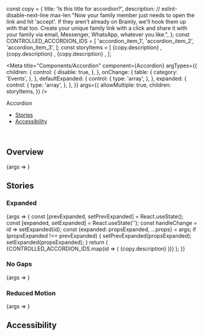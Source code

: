 const copy = {
  title: 'Is this title for accordion?',
  description:
    // eslint-disable-next-line max-len
    "Now your family member just needs to open the link and hit 'accept'. If they aren't already on Brainly, we'll hook them up with that too. Create your unique family link with a click and share it with your family via email, Messenger, WhatsApp, whatever you like.",
};
const CONTROLLED_ACCORDION_IDS = [
  'accordion_item_1',
  'accordion_item_2',
  'accordion_item_3',
];
const storyItems = [
  <AccordionItem title={copy.title} id="accordion-item-1" key="1">
    {copy.description}
  </AccordionItem>,
  <AccordionItem title={copy.title} key="2">
    {copy.description}
  </AccordionItem>,
  <AccordionItem title={copy.title} key="3">
    {copy.description}
  </AccordionItem>,
];

<Meta
  title="Components/Accordion"
  component={Accordion}
  argTypes={{
    children: {
      control: {
        disable: true,
      },
    },
    onChange: {
      table: {
        category: 'Events',
      },
    },
    defaultExpanded: {
      control: {
        type: 'array',
      },
    },
    expanded: {
      control: {
        type: 'array',
      },
    },
  }}
  args={{
    allowMultiple: true,
    children: storyItems,
  }}
/>

<PageHeader>Accordion</PageHeader>

- [Stories](#stories)
- [Accessibility](#accessibility)

<br />

## Overview

<Canvas>
  <Story name="Default">{args => <Accordion {...args} />}</Story>
</Canvas>

<ArgsTable story="Default" />

## Stories

### Expanded

<Canvas>
  <Story
    name="Expanded"
    args={{
      expanded: CONTROLLED_ACCORDION_IDS[0],
      reduceMotion: true,
    }}
  >
    {args => {
      const [prevExpanded, setPrevExpanded] = React.useState();
      const [expanded, setExpanded] = React.useState('');
      const handleChange = id => setExpanded(id);
      const {expanded: propsExpanded, ...props} = args;
      if (propsExpanded !== prevExpanded) {
        setPrevExpanded(propsExpanded);
        setExpanded(propsExpanded);
      }
      return (
        <Accordion onChange={handleChange} expanded={expanded} {...props}>
          {CONTROLLED_ACCORDION_IDS.map(id => (
            <AccordionItem title={copy.title} key={id} id={id}>
              {copy.description}
            </AccordionItem>
          ))}
        </Accordion>
      );
    }}
  </Story>
</Canvas>

### No Gaps

<Canvas>
  <Story name="NoGaps">{args => <Accordion {...args} spacing="none" />}</Story>
</Canvas>

### Reduced Motion

<Canvas>
  <Story name="ReducedMotion" args={{reduceMotion: true}}>
    {args => <Accordion {...args} />}
  </Story>
</Canvas>

## Accessibility

<AccordionA11y />
